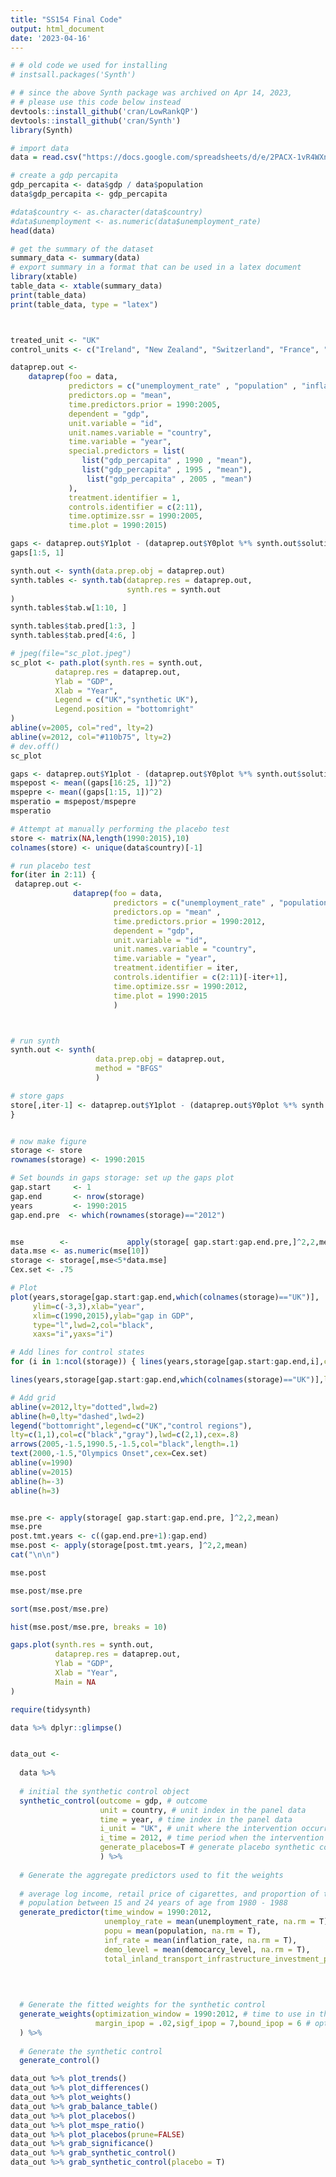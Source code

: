 ```yaml
---
title: "SS154 Final Code"
output: html_document
date: '2023-04-16'
---
```

```r
# # old code we used for installing
# instsall.packages('Synth')

# # since the above Synth package was archived on Apr 14, 2023, 
# # please use this code below instead
devtools::install_github('cran/LowRankQP')
devtools::install_github('cran/Synth')
library(Synth)
```

```r
# import data
data = read.csv("https://docs.google.com/spreadsheets/d/e/2PACX-1vR4WXnBGhkJZW8aBc6NM4fHGtoByhbLy_oSeFLW0Mm4K3CpBe_CQqf6JkxqtyxOzBZyQE0uP-fvL6dq/pub?gid=0&single=true&output=csv")

# create a gdp percapita
gdp_percapita <- data$gdp / data$population
data$gdp_percapita <- gdp_percapita

#data$country <- as.character(data$country)
#data$unemployment <- as.numeric(data$unemployment_rate)
head(data)

# get the summary of the dataset
summary_data <- summary(data)
# export summary in a format that can be used in a latex document
library(xtable)
table_data <- xtable(summary_data)
print(table_data)
print(table_data, type = "latex")
```

```r
```

```r
```

```r
treated_unit <- "UK"
control_units <- c("Ireland", "New Zealand", "Switzerland", "France", "Belgium", "Netherlands", "Spain", "Japan", "Mexico","Algeria")

dataprep.out <-
    dataprep(foo = data,
             predictors = c("unemployment_rate" , "population" , "inflation_rate", "democarcy_level", "total_inland_transport_infrastructure_investment_per_GDP"),
             predictors.op = "mean",
             time.predictors.prior = 1990:2005,
             dependent = "gdp",
             unit.variable = "id",
             unit.names.variable = "country",
             time.variable = "year",
             special.predictors = list(
                list("gdp_percapita" , 1990 , "mean"),
                list("gdp_percapita" , 1995 , "mean"),
                 list("gdp_percapita" , 2005 , "mean")
             ),
             treatment.identifier = 1,
             controls.identifier = c(2:11),
             time.optimize.ssr = 1990:2005,
             time.plot = 1990:2015)
```

```r
gaps <- dataprep.out$Y1plot - (dataprep.out$Y0plot %*% synth.out$solution.w)
gaps[1:5, 1]

synth.out <- synth(data.prep.obj = dataprep.out)
synth.tables <- synth.tab(dataprep.res = dataprep.out,
                          synth.res = synth.out
)
synth.tables$tab.w[1:10, ]
```


```r
synth.tables$tab.pred[1:3, ]
synth.tables$tab.pred[4:6, ]
```

```r
# jpeg(file="sc_plot.jpeg")
sc_plot <- path.plot(synth.res = synth.out,
          dataprep.res = dataprep.out,
          Ylab = "GDP",
          Xlab = "Year",
          Legend = c("UK","synthetic UK"),
          Legend.position = "bottomright"
)
abline(v=2005, col="red", lty=2)
abline(v=2012, col="#110b75", lty=2)
# dev.off()
sc_plot
```

```r
gaps <- dataprep.out$Y1plot - (dataprep.out$Y0plot %*% synth.out$solution.w)
mspepost <- mean((gaps[16:25, 1])^2)
mspepre <- mean((gaps[1:15, 1])^2)
msperatio = mspepost/mspepre
msperatio
```

```r
# Attempt at manually performing the placebo test
store <- matrix(NA,length(1990:2015),10)
colnames(store) <- unique(data$country)[-1]

# run placebo test
for(iter in 2:11) {
 dataprep.out <-
              dataprep(foo = data,
                       predictors = c("unemployment_rate" , "population" , "inflation_rate", "democarcy_level", "total_inland_transport_infrastructure_investment_per_GDP"),
                       predictors.op = "mean" ,
                       time.predictors.prior = 1990:2012,
                       dependent = "gdp",
                       unit.variable = "id",
                       unit.names.variable = "country",
                       time.variable = "year",
                       treatment.identifier = iter,
                       controls.identifier = c(2:11)[-iter+1],
                       time.optimize.ssr = 1990:2012,
                       time.plot = 1990:2015
                       )



# run synth
synth.out <- synth(
                   data.prep.obj = dataprep.out,
                   method = "BFGS"
                   )

# store gaps
store[,iter-1] <- dataprep.out$Y1plot - (dataprep.out$Y0plot %*% synth.out$solution.w)
}


# now make figure
storage <- store
rownames(storage) <- 1990:2015

# Set bounds in gaps storage: set up the gaps plot
gap.start     <- 1
gap.end       <- nrow(storage)
years         <- 1990:2015
gap.end.pre  <- which(rownames(storage)=="2012")


mse        <-             apply(storage[ gap.start:gap.end.pre,]^2,2,mean)
data.mse <- as.numeric(mse[10])
storage <- storage[,mse<5*data.mse]
Cex.set <- .75

# Plot
plot(years,storage[gap.start:gap.end,which(colnames(storage)=="UK")],
     ylim=c(-3,3),xlab="year",
     xlim=c(1990,2015),ylab="gap in GDP",
     type="l",lwd=2,col="black",
     xaxs="i",yaxs="i")

# Add lines for control states
for (i in 1:ncol(storage)) { lines(years,storage[gap.start:gap.end,i],col="gray") }

lines(years,storage[gap.start:gap.end,which(colnames(storage)=="UK")],lwd=2,col="black")

# Add grid
abline(v=2012,lty="dotted",lwd=2)
abline(h=0,lty="dashed",lwd=2)
legend("bottomright",legend=c("UK","control regions"),
lty=c(1,1),col=c("black","gray"),lwd=c(2,1),cex=.8)
arrows(2005,-1.5,1990.5,-1.5,col="black",length=.1)
text(2000,-1.5,"Olympics Onset",cex=Cex.set)
abline(v=1990)
abline(v=2015)
abline(h=-3)
abline(h=3)


mse.pre <- apply(storage[ gap.start:gap.end.pre, ]^2,2,mean)
mse.pre
post.tmt.years <- c((gap.end.pre+1):gap.end)
mse.post <- apply(storage[post.tmt.years, ]^2,2,mean)
cat("\n\n")

mse.post

mse.post/mse.pre

sort(mse.post/mse.pre)

hist(mse.post/mse.pre, breaks = 10)
```

```r
gaps.plot(synth.res = synth.out,
          dataprep.res = dataprep.out,
          Ylab = "GDP",
          Xlab = "Year",
          Main = NA
)
```

```r
require(tidysynth)

data %>% dplyr::glimpse()


data_out <-
  
  data %>%
  
  # initial the synthetic control object
  synthetic_control(outcome = gdp, # outcome
                    unit = country, # unit index in the panel data
                    time = year, # time index in the panel data
                    i_unit = "UK", # unit where the intervention occurred
                    i_time = 2012, # time period when the intervention occurred
                    generate_placebos=T # generate placebo synthetic controls (for inference)
                    ) %>%
  
  # Generate the aggregate predictors used to fit the weights
  
  # average log income, retail price of cigarettes, and proportion of the
  # population between 15 and 24 years of age from 1980 - 1988
  generate_predictor(time_window = 1990:2012,
                     unemploy_rate = mean(unemployment_rate, na.rm = T),
                     popu = mean(population, na.rm = T),
                     inf_rate = mean(inflation_rate, na.rm = T),
                     demo_level = mean(democarcy_level, na.rm = T),
                     total_inland_transport_infrastructure_investment_per_GDP = mean(total_inland_transport_infrastructure_investment_per_GDP, na.rm = T)) %>%
  

  
  
  # Generate the fitted weights for the synthetic control
  generate_weights(optimization_window = 1990:2012, # time to use in the optimization task
                   margin_ipop = .02,sigf_ipop = 7,bound_ipop = 6 # optimizer options
  ) %>%
  
  # Generate the synthetic control
  generate_control()

data_out %>% plot_trends()
data_out %>% plot_differences()
data_out %>% plot_weights()
data_out %>% grab_balance_table()
data_out %>% plot_placebos()
data_out %>% plot_mspe_ratio()
data_out %>% plot_placebos(prune=FALSE)
data_out %>% grab_significance()
data_out %>% grab_synthetic_control()
data_out %>% grab_synthetic_control(placebo = T)
```

